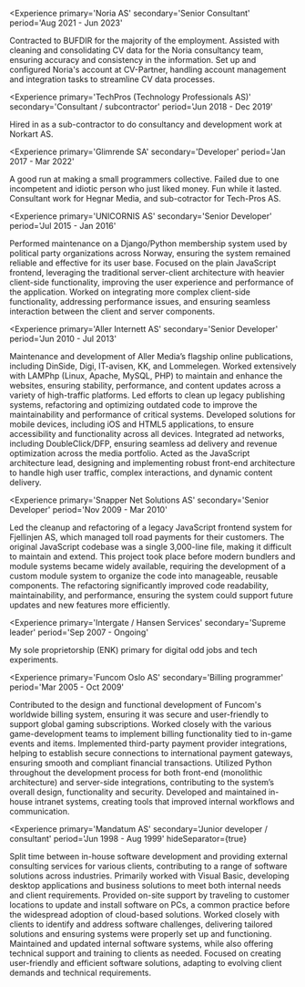 
<Experience
  primary='Noria AS'
  secondary='Senior Consultant'
  period='Aug 2021 - Jun 2023'
>
Contracted to BUFDIR for the majority of the employment. Assisted with cleaning and consolidating CV data for the Noria consultancy team, ensuring accuracy and consistency in the information. Set up and configured Noria's account at CV-Partner, handling account management and integration tasks to streamline CV data processes.
</Experience>

<Experience
  primary='TechPros (Technology Professionals AS)'
  secondary='Consultant / subcontractor'
  period='Jun 2018 - Dec 2019'
>
Hired in as a sub-contractor to do consultancy and development work at Norkart AS.
</Experience>

<Experience
  primary='Glimrende SA'
  secondary='Developer'
  period='Jan 2017 - Mar 2022'
>
A good run at making a small programmers collective. Failed due to one incompetent and idiotic person who just liked money. Fun while it lasted. Consultant work for Hegnar Media, and sub-cotractor for Tech-Pros AS.
</Experience>

<Experience
  primary='UNICORNIS AS'
  secondary='Senior Developer'
  period='Jul 2015 - Jan 2016'
>
Performed maintenance on a Django/Python membership system used by political party organizations across Norway, ensuring the system remained reliable and effective for its user base. Focused on the plain JavaScript frontend, leveraging the traditional server-client architecture with heavier client-side functionality, improving the user experience and performance of the application. Worked on integrating more complex client-side functionality, addressing performance issues, and ensuring seamless interaction between the client and server components.
</Experience>

<Experience
  primary='Aller Internett AS'
  secondary='Senior Developer'
  period='Jun 2010 - Jul 2013'
>
  Maintenance and development of Aller Media’s flagship online publications, including DinSide, Digi, IT-avisen, KK, and Lommelegen. Worked extensively with LAMPhp (Linux, Apache, MySQL, PHP) to maintain and enhance the websites, ensuring stability, performance, and content updates across a variety of high-traffic platforms. Led efforts to clean up legacy publishing systems, refactoring and optimizing outdated code to improve the maintainability and performance of critical systems. Developed solutions for mobile devices, including iOS and HTML5 applications, to ensure accessibility and functionality across all devices. Integrated ad networks, including DoubleClick/DFP, ensuring seamless ad delivery and revenue optimization across the media portfolio. Acted as the JavaScript architecture lead, designing and implementing robust front-end architecture to handle high user traffic, complex interactions, and dynamic content delivery.
</Experience>

<Experience
  primary='Snapper Net Solutions AS'
  secondary='Senior Developer'
  period='Nov 2009 - Mar 2010'
>
Led the cleanup and refactoring of a legacy JavaScript frontend system for Fjellinjen AS, which managed toll road payments for their customers. The original JavaScript codebase was a single 3,000-line file, making it difficult to maintain and extend. This project took place before modern bundlers and module systems became widely available, requiring the development of a custom module system to organize the code into manageable, reusable components. The refactoring significantly improved code readability, maintainability, and performance, ensuring the system could support future updates and new features more efficiently.
</Experience>

<Experience
  primary='Intergate / Hansen Services'
  secondary='Supreme leader'
  period='Sep 2007 - Ongoing'
>
My sole proprietorship (ENK) primary for digital odd jobs and tech experiments.
</Experience>

<Experience
  primary='Funcom Oslo AS'
  secondary='Billing programmer'
  period='Mar 2005 - Oct 2009'
>
Contributed to the design and functional development of Funcom's worldwide billing system, ensuring it was secure and user-friendly to support global gaming subscriptions. Worked closely with the various game-development teams to implement billing functionality tied to in-game events and items. Implemented third-party payment provider integrations, helping to establish secure connections to international payment gateways, ensuring smooth and compliant financial transactions. Utilized Python throughout the development process for both front-end (monolithic architecture) and server-side integrations, contributing to the system’s overall design, functionality and security. Developed and maintained in-house intranet systems, creating tools that improved internal workflows and communication.
</Experience>

<Experience
  primary='Mandatum AS'
  secondary='Junior developer / consultant'
  period='Jun 1998 - Aug 1999'
  hideSeparator={true}
>
Split time between in-house software development and providing external consulting services for various clients, contributing to a range of software solutions across industries. Primarily worked with Visual Basic, developing desktop applications and business solutions to meet both internal needs and client requirements. Provided on-site support by traveling to customer locations to update and install software on PCs, a common practice before the widespread adoption of cloud-based solutions. Worked closely with clients to identify and address software challenges, delivering tailored solutions and ensuring systems were properly set up and functioning. Maintained and updated internal software systems, while also offering technical support and training to clients as needed. Focused on creating user-friendly and efficient software solutions, adapting to evolving client demands and technical requirements.
</Experience>